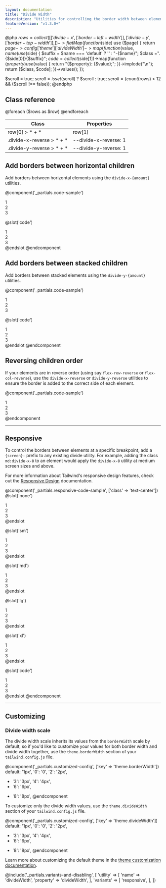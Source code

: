 ```yaml
---
layout: documentation
title: "Divide Width"
description: "Utilities for controlling the border width between elements."
featureVersion: "v1.3.0+"
---
```


@php
  $rows = collect([
    ['divide-x', ['border-left-width']],
    ['divide-y', ['border-top-width']],
  ])->flatMap(function ($side) use ($page) {
    return $page->config['theme']['divideWidth']->map(function ($value, $name) use ($side) {
      $suffix = $name === 'default' ? '' : "-{$name}";
      $class =".{$side[0]}{$suffix}";
      $code = collect($side[1])->map(function ($property) use ($value) {
        return "{$property}: {$value};";
      })->implode("\n");
      return [$class, $code];
    })->values();
  });

  $scroll = true;
  $scroll = isset($scroll) ? $scroll : true;
  $scroll = (count($rows) > 12 && ($scroll !== false));
@endphp

<h2 style={{visibility: "hidden", fontSize: "0", margin: "0"}}>Class reference</h2>
<div className="mt-0 border-t border-b border-gray-300 overflow-hidden relative">
  <div className="{{ $scroll ? 'lg:max-h-sm' : '' }} overflow-y-auto scrollbar-w-2 scrollbar-track-gray-lighter scrollbar-thumb-rounded scrollbar-thumb-gray scrolling-touch">
    <table className="w-full text-left table-collapse">
      <thead>
        <tr>
          <th className="text-sm font-semibold text-gray-700 p-2 bg-gray-100">Class</th>
          <th className="text-sm font-semibold text-gray-700 p-2 bg-gray-100">Properties</th>
        </tr>
      </thead>
      <tbody className="align-baseline">
        @foreach ($rows as $row)
        <tr>
          <td className="p-2 border-t {{ $loop->first ? 'border-gray-300' : 'border-gray-200' }} font-mono text-xs text-purple-700 whitespace-no-wrap">
          row[0] 
          <span className="ml-1 text-purple-300">> * + *</span>
          </td>
          <td className="p-2 border-t {{ $loop->first ? 'border-gray-300' : 'border-gray-200' }} font-mono text-xs text-blue-700 whitespace-pre">row[1] </td>
        </tr>
        @endforeach
        <tr>
          <td className="p-2 border-t {{ $loop->first ? 'border-gray-300' : 'border-gray-200' }} font-mono text-xs text-purple-700 whitespace-no-wrap">
          .divide-x-reverse
          <span className="ml-1 text-purple-300">> * + *</span>
          </td>
          <td className="p-2 border-t {{ $loop->first ? 'border-gray-300' : 'border-gray-200' }} font-mono text-xs text-blue-700 whitespace-pre">--divide-x-reverse: 1</td>
        </tr>
        <tr>
          <td className="p-2 border-t {{ $loop->first ? 'border-gray-300' : 'border-gray-200' }} font-mono text-xs text-purple-700 whitespace-no-wrap">
          .divide-y-reverse
          <span className="ml-1 text-purple-300">> * + *</span>
          </td>
          <td className="p-2 border-t {{ $loop->first ? 'border-gray-300' : 'border-gray-200' }} font-mono text-xs text-blue-700 whitespace-pre">--divide-y-reverse: 1</td>
        </tr>
      </tbody>
    </table>
  </div>
</div>


## Add borders between horizontal children

Add borders between horizontal elements using the `divide-x-{amount}` utilities.

@component('_partials.code-sample')
<div className="grid grid-cols-3 divide-x divide-gray-400">
  <div className="text-center">1</div>
  <div className="text-center">2</div>
  <div className="text-center">3</div>
</div>

@slot('code')
<div className="grid grid-cols-3 divide-x divide-gray-400">
  <div className="text-center">1</div>
  <div className="text-center">2</div>
  <div className="text-center">3</div>
</div>
@endslot
@endcomponent

## Add borders between stacked children

Add borders between stacked elements using the `divide-y-{amount}` utilities.

@component('_partials.code-sample')
<div className="divide-y divide-gray-400">
  <div className="text-center py-2">1</div>
  <div className="text-center py-2">2</div>
  <div className="text-center py-2">3</div>
</div>

@slot('code')
<div className="divide-y divide-gray-400">
  <div className="text-center py-2">1</div>
  <div className="text-center py-2">2</div>
  <div className="text-center py-2">3</div>
</div>
@endslot
@endcomponent

## Reversing children order

If your elements are in reverse order (using say `flex-row-reverse` or `flex-col-reverse`), use the `divide-x-reverse` or `divide-y-reverse` utilities to ensure the border is added to the correct side of each element.

@component('_partials.code-sample')
<div className="flex flex-col-reverse divide-y divide-y-reverse divide-gray-400">
  <div className="text-center py-2">1</div>
  <div className="text-center py-2">2</div>
  <div className="text-center py-2">3</div>
</div>
@endcomponent

---

## Responsive

To control the borders between elements at a specific breakpoint, add a `{screen}:` prefix to any existing divide utility. For example, adding the class `md:divide-x-8` to an element would apply the `divide-x-8` utility at medium screen sizes and above.

For more information about Tailwind's responsive design features, check out the [Responsive Design](/docs/responsive-design) documentation.

@component('_partials.responsive-code-sample', ['class' => 'text-center'])
@slot('none')
<div className="divide-y divide-gray-400">
  <div className="text-center py-2">1</div>
  <div className="text-center py-2">2</div>
  <div className="text-center py-2">3</div>
</div>
@endslot

@slot('sm')
<div className="divide-y-2 divide-gray-400">
  <div className="text-center py-2">1</div>
  <div className="text-center py-2">2</div>
  <div className="text-center py-2">3</div>
</div>
@endslot

@slot('md')
<div className="divide-y-4 divide-gray-400">
  <div className="text-center py-2">1</div>
  <div className="text-center py-2">2</div>
  <div className="text-center py-2">3</div>
</div>
@endslot

@slot('lg')
<div className="divide-y-8 divide-gray-400">
  <div className="text-center py-2">1</div>
  <div className="text-center py-2">2</div>
  <div className="text-center py-2">3</div>
</div>
@endslot

@slot('xl')
<div className="divide-y-0 divide-gray-400">
  <div className="text-center py-2">1</div>
  <div className="text-center py-2">2</div>
  <div className="text-center py-2">3</div>
</div>
@endslot

@slot('code')
<div className="none:divide-y sm:divide-y-2 md:divide-y-4 lg:divide-y-8 xl:divide-y-0 divide-gray-400">
  <div className="text-center py-2">1</div>
  <div className="text-center py-2">2</div>
  <div className="text-center py-2">3</div>
</div>
@endslot
@endcomponent

---

## Customizing

### Divide width scale

The divide width scale inherits its values from the `borderWidth` scale by default, so if you'd like to customize your values for both border width and divide width together, use the `theme.borderWidth` section of your `tailwind.config.js` file.

@component('_partials.customized-config', ['key' => 'theme.borderWidth'])
  default: '1px',
  '0': '0',
  '2': '2px',
+ '3': '3px',
  '4': '4px',
+ '6': '6px',
- '8': '8px',
@endcomponent

To customize only the divide width values, use the `theme.divideWidth` section of your `tailwind.config.js` file.

@component('_partials.customized-config', ['key' => 'theme.divideWidth'])
  default: '1px',
  '0': '0',
  '2': '2px',
+ '3': '3px',
  '4': '4px',
+ '6': '6px',
- '8': '8px',
@endcomponent

Learn more about customizing the default theme in the [theme customization documentation](/docs/theme#customizing-the-default-theme).


@include('_partials.variants-and-disabling', [
    'utility' => [
        'name' => 'divideWidth',
        'property' => 'divideWidth',
    ],
    'variants' => [
        'responsive',
    ],
])

